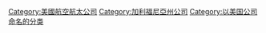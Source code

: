{{Commons cat|SpaceX}}

[[Category:美國航空航太公司|Category:美國航空航太公司]]
[[Category:加利福尼亞州公司|Category:加利福尼亞州公司]]
[[Category:以美国公司命名的分类|Category:以美国公司命名的分类]]

<!--  -->